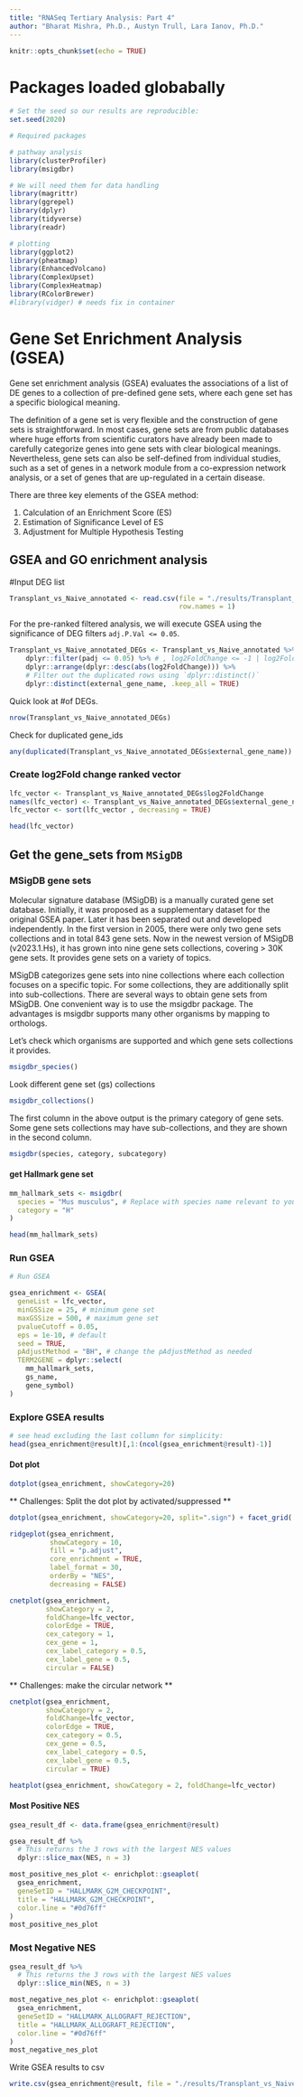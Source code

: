 ```yaml
---
title: "RNASeq Tertiary Analysis: Part 4"
author: "Bharat Mishra, Ph.D., Austyn Trull, Lara Ianov, Ph.D."
---
```



```r
knitr::opts_chunk$set(echo = TRUE)
```

# Packages loaded globabally

```r
# Set the seed so our results are reproducible:
set.seed(2020)

# Required packages

# pathway analysis
library(clusterProfiler)
library(msigdbr)

# We will need them for data handling
library(magrittr)
library(ggrepel)
library(dplyr)
library(tidyverse)
library(readr)

# plotting
library(ggplot2)
library(pheatmap)
library(EnhancedVolcano)
library(ComplexUpset)
library(ComplexHeatmap)
library(RColorBrewer)
#library(vidger) # needs fix in container
```

# Gene Set Enrichment Analysis (GSEA)

Gene set enrichment analysis (GSEA) evaluates the associations of a list of DE genes to a collection of pre-defined gene sets, where each gene set has a specific biological meaning.

The definition of a gene set is very flexible and the construction of gene sets is straightforward. In most cases, gene sets are from public databases where huge efforts from scientific curators have already been made to carefully categorize genes into gene sets with clear biological meanings. Nevertheless, gene sets can also be self-defined from individual studies, such as a set of genes in a network module from a co-expression network analysis, or a set of genes that are up-regulated in a certain disease.

There are three key elements of the GSEA method:

1. Calculation of an Enrichment Score (ES)
2. Estimation of Significance Level of ES
3. Adjustment for Multiple Hypothesis Testing

## GSEA and GO enrichment analysis

<!-- TODO: how are they different? -->
<!-- Also discuss how GSEA can be executed on the full dataset regardless of cutoff. How is that different? -->
<!-- [stating that here we will run on DEGs as an example] -->

#Input DEG list


```r
Transplant_vs_Naive_annotated <- read.csv(file = "./results/Transplant_vs_Naive/Transplant_vs_Naive_annotated_DEGlist.csv",
                                          row.names = 1)
```


For the pre-ranked filtered analysis, we will execute GSEA using the significance of DEG filters `adj.P.Val <= 0.05`.

```r
Transplant_vs_Naive_annotated_DEGs <- Transplant_vs_Naive_annotated %>%
    dplyr::filter(padj <= 0.05) %>% # , log2FoldChange <= -1 | log2FoldChange >= 1 THIS IS NOT FILTERED ANALYSIS
    dplyr::arrange(dplyr::desc(abs(log2FoldChange))) %>%
    # Filter out the duplicated rows using `dplyr::distinct()`
    dplyr::distinct(external_gene_name, .keep_all = TRUE)
```

Quick look at #of DEGs.
```r
nrow(Transplant_vs_Naive_annotated_DEGs)
```

Check for duplicated gene_ids
```r
any(duplicated(Transplant_vs_Naive_annotated_DEGs$external_gene_name))
```

### Create log2Fold change ranked vector

```r
lfc_vector <- Transplant_vs_Naive_annotated_DEGs$log2FoldChange
names(lfc_vector) <- Transplant_vs_Naive_annotated_DEGs$external_gene_name
lfc_vector <- sort(lfc_vector , decreasing = TRUE)

head(lfc_vector)
```

## Get the gene_sets from `MSigDB`

### MSigDB gene sets

Molecular signature database (MSigDB) is a manually curated gene set database. Initially, it was proposed as a supplementary dataset for the original GSEA paper. Later it has been separated out and developed independently. In the first version in 2005, there were only two gene sets collections and in total 843 gene sets. Now in the newest version of MSigDB (v2023.1.Hs), it has grown into nine gene sets collections, covering > 30K gene sets. It provides gene sets on a variety of topics.

MSigDB categorizes gene sets into nine collections where each collection focuses on a specific topic. For some collections, they are additionally split into sub-collections. There are several ways to obtain gene sets from MSigDB. One convenient way is to use the msigdbr package. The advantages is msigdbr supports many other organisms by mapping to orthologs.

Let’s check which organisms are supported and which gene sets collections it provides.

```r
msigdbr_species()
```

Look different gene set (gs) collections

```r
msigdbr_collections()
```

The first column in the above output is the primary category of gene sets. Some gene sets collections may have sub-collections, and they are shown in the second column.

```r
msigdbr(species, category, subcategory)
```

#### get Hallmark gene set

<!-- TODO: add why would one select Hallmark here -->

```r
mm_hallmark_sets <- msigdbr(
  species = "Mus musculus", # Replace with species name relevant to your data
  category = "H"
)

head(mm_hallmark_sets)
```

### Run GSEA

```r
# Run GSEA

gsea_enrichment <- GSEA(
  geneList = lfc_vector,
  minGSSize = 25, # minimum gene set
  maxGSSize = 500, # maximum gene set
  pvalueCutoff = 0.05,
  eps = 1e-10, # default
  seed = TRUE,
  pAdjustMethod = "BH", # change the pAdjustMethod as needed
  TERM2GENE = dplyr::select(
    mm_hallmark_sets,
    gs_name,
    gene_symbol)
)
```

### Explore GSEA results

```r
# see head excluding the last collumn for simplicity:
head(gsea_enrichment@result)[,1:(ncol(gsea_enrichment@result)-1)]
```

#### Dot plot

```r
dotplot(gsea_enrichment, showCategory=20)
```

** Challenges: Split the dot plot by activated/suppressed **

```r
dotplot(gsea_enrichment, showCategory=20, split=".sign") + facet_grid(.~.sign)
```

```r
ridgeplot(gsea_enrichment,
          showCategory = 10,
          fill = "p.adjust",
          core_enrichment = TRUE,
          label_format = 30,
          orderBy = "NES",
          decreasing = FALSE)
```

```r
cnetplot(gsea_enrichment, 
         showCategory = 2, 
         foldChange=lfc_vector, 
         colorEdge = TRUE,
         cex_category = 1,
         cex_gene = 1,
         cex_label_category = 0.5,
         cex_label_gene = 0.5,
         circular = FALSE)
```

** Challenges: make the circular network **

```r
cnetplot(gsea_enrichment, 
         showCategory = 2, 
         foldChange=lfc_vector, 
         colorEdge = TRUE,
         cex_category = 0.5,
         cex_gene = 0.5,
         cex_label_category = 0.5,
         cex_label_gene = 0.5,
         circular = TRUE)
```


```r
heatplot(gsea_enrichment, showCategory = 2, foldChange=lfc_vector)
```

#### Most Positive NES

```r
gsea_result_df <- data.frame(gsea_enrichment@result)

gsea_result_df %>%
  # This returns the 3 rows with the largest NES values
  dplyr::slice_max(NES, n = 3)
```

```r
most_positive_nes_plot <- enrichplot::gseaplot(
  gsea_enrichment,
  geneSetID = "HALLMARK_G2M_CHECKPOINT",
  title = "HALLMARK_G2M_CHECKPOINT",
  color.line = "#0d76ff"
)
most_positive_nes_plot
```

### Most Negative NES

```r
gsea_result_df %>%
  # This returns the 3 rows with the largest NES values
  dplyr::slice_min(NES, n = 3)
```

```r
most_negative_nes_plot <- enrichplot::gseaplot(
  gsea_enrichment,
  geneSetID = "HALLMARK_ALLOGRAFT_REJECTION",
  title = "HALLMARK_ALLOGRAFT_REJECTION",
  color.line = "#0d76ff"
)
most_negative_nes_plot
```

Write GSEA results to csv

```r
write.csv(gsea_enrichment@result, file = "./results/Transplant_vs_Naive/Transplant_vs_Naive_GSEA_hallmark_padj_fc.csv")
```